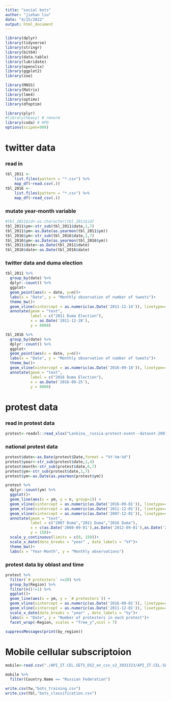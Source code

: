 ```yaml
---
title: "social bots"
author: "jiehan liu"
date: "4/15/2022"
output: html_document
---
```


```r
library(dplyr)
library(tidyverse)
library(stringr)
library(bit64)
library(data.table)
library(lubridate)
library(openxlsx)
library(ggplot2)
library(zoo)

library(MASS)
library(Matrix)
library(lme4)
library(optimx)
library(dfoptim)

library(plyr)
#library(heavy) # rmnorm
library(coda) # HPD
options(scipen=999)

```

# twitter data 
### read in 
```r
tbl_2011 <-
    list.files(pattern = "*.csv") %>% 
    map_df(~read.csv(.))
tbl_2016 <-
    list.files(pattern = "*.csv") %>% 
    map_df(~read_csv(.))
```

### mutate year-month variable 
```r
#tbl_2011$id<-as.character(tbl_2011$id)
tbl_2011$ym<-str_sub(tbl_2011$date,1,7)
tbl_2011$ym<-as.Date(as.yearmon(tbl_2011$ym))
tbl_2016$ym<-str_sub(tbl_2016$date,1,7)
tbl_2016$ym<-as.Date(as.yearmon(tbl_2016$ym))
tbl_2011$date<-as.Date(tbl_2011$date)
tbl_2016$date<-as.Date(tbl_2016$date)
```

### twitter data and duma election 
```r
tbl_2011 %>%
  group_by(date) %>%
  dplyr::count() %>%
  ggplot+
  geom_point(aes(x = date, y=n))+
  labs(x = "Date", y = "Monthly observation of number of tweets")+
  theme_bw()+
  geom_vline(xintercept = as.numeric(as.Date('2011-12-14')), linetype=4)+
  annotate(geom = "text",
           label = c("2011 Duma Election"),
           x = as.Date('2011-12-28'),
           y = 8000)

tbl_2016 %>%
  group_by(date) %>%
  dplyr::count() %>%
  ggplot+
  geom_point(aes(x = date, y=n))+
  labs(x = "Date", y = "Monthly observation of number of tweets")+
  theme_bw()+
  geom_vline(xintercept = as.numeric(as.Date('2016-09-18')), linetype=4)+
  annotate(geom = "text",
           label = c("2016 Duma Election"),
           x = as.Date('2016-09-25'),
           y = 8000)
```

# protest data
### read in protest data 
```r
protest<-readxl::read_xlsx("Lankina__russia-protest-event--dataset-2007-2017.xlsx")
```

### national protest data 
```r
protest$date<-as.Date(protest$Date,format = "%Y-%m-%d")
protest$year<-str_sub(protest$date,1,4)
protest$month<-str_sub(protest$date,6,7)
protest$ym<-str_sub(protest$date,1,7)
protest$ym<-as.Date(as.yearmon(protest$ym))

protest %>%
  dplyr::count(ym) %>%
  ggplot()+
  geom_line(aes(x = ym, y = n, group=1)) +
  geom_vline(xintercept = as.numeric(as.Date('2016-09-01')), linetype=4)+
  geom_vline(xintercept = as.numeric(as.Date('2011-12-01')), linetype=4)+
  geom_vline(xintercept = as.numeric(as.Date('2007-12-01')), linetype=4)+
  annotate(geom = "text",
           label = c("2007 Duma","2011 Duma","2016 Duma"),
           x = c(as.Date('2008-09-01'),as.Date('2012-09-01'),as.Date('2016-01-01')),
           y = 150)+
  scale_y_continuous(limits = c(0, 150))+
  scale_x_date(date_breaks = "year" , date_labels = "%Y")+
  theme_bw()+
  labs(x = "Year-Month", y = "Monthly observations")

```

### protest data by oblast and time 
```r
protest %>%
  filter(`# protesters` >=20) %>%
  group_by(Region) %>%
  filter(n()!=1) %>%
  ggplot()+
  geom_line(aes(x = ym, y = `# protesters`)) +
  geom_vline(xintercept = as.numeric(as.Date('2016-09-01')), linetype=4)+
  geom_vline(xintercept = as.numeric(as.Date('2011-12-01')), linetype=4)+
  scale_x_date(date_breaks = "year" , date_labels = "%y")+
  labs(x = "Date", y = "Number of protesters in each protest")+
  facet_wrap(~Region, scales = "free_y",ncol = 7)

suppressMessages(print(by_region))
```


# Mobile cellular subscriptoion 
```r
mobile<-read.csv("./API_IT.CEL.SETS_DS2_en_csv_v2_3931323/API_IT.CEL.SETS_DS2_en_csv_v2_3931323.csv")

mobile %>%
  filter(Country.Name == "Russian Federation")
```


```r
write.csv(tw,"bots_training.csv")
write.csv(tbl,"bots_classification.csv")
```


